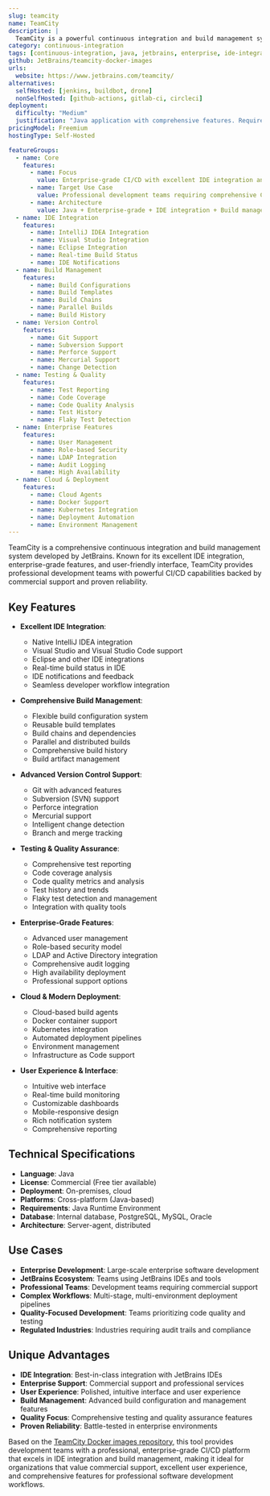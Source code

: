 ```yaml
---
slug: teamcity
name: TeamCity
description: |
  TeamCity is a powerful continuous integration and build management system developed by JetBrains. It provides excellent IDE integration, comprehensive build management, and enterprise-grade features with both free and commercial licensing options.
category: continuous-integration
tags: [continuous-integration, java, jetbrains, enterprise, ide-integration]
github: JetBrains/teamcity-docker-images
urls:
  website: https://www.jetbrains.com/teamcity/
alternatives:
  selfHosted: [jenkins, buildbot, drone]
  nonSelfHosted: [github-actions, gitlab-ci, circleci]
deployment:
  difficulty: "Medium"
  justification: "Java application with comprehensive features. Requires setup and configuration but provides excellent enterprise-grade capabilities and IDE integration."
pricingModel: Freemium
hostingType: Self-Hosted

featureGroups:
  - name: Core
    features:
      - name: Focus
        value: Enterprise-grade CI/CD with excellent IDE integration and build management
      - name: Target Use Case
        value: Professional development teams requiring comprehensive CI/CD with IDE integration
      - name: Architecture
        value: Java + Enterprise-grade + IDE integration + Build management + Commercial support
  - name: IDE Integration
    features:
      - name: IntelliJ IDEA Integration
      - name: Visual Studio Integration
      - name: Eclipse Integration
      - name: Real-time Build Status
      - name: IDE Notifications
  - name: Build Management
    features:
      - name: Build Configurations
      - name: Build Templates
      - name: Build Chains
      - name: Parallel Builds
      - name: Build History
  - name: Version Control
    features:
      - name: Git Support
      - name: Subversion Support
      - name: Perforce Support
      - name: Mercurial Support
      - name: Change Detection
  - name: Testing & Quality
    features:
      - name: Test Reporting
      - name: Code Coverage
      - name: Code Quality Analysis
      - name: Test History
      - name: Flaky Test Detection
  - name: Enterprise Features
    features:
      - name: User Management
      - name: Role-based Security
      - name: LDAP Integration
      - name: Audit Logging
      - name: High Availability
  - name: Cloud & Deployment
    features:
      - name: Cloud Agents
      - name: Docker Support
      - name: Kubernetes Integration
      - name: Deployment Automation
      - name: Environment Management
---
```


TeamCity is a comprehensive continuous integration and build management system developed by JetBrains. Known for its excellent IDE integration, enterprise-grade features, and user-friendly interface, TeamCity provides professional development teams with powerful CI/CD capabilities backed by commercial support and proven reliability.

## Key Features

- **Excellent IDE Integration**:

  - Native IntelliJ IDEA integration
  - Visual Studio and Visual Studio Code support
  - Eclipse and other IDE integrations
  - Real-time build status in IDE
  - IDE notifications and feedback
  - Seamless developer workflow integration

- **Comprehensive Build Management**:

  - Flexible build configuration system
  - Reusable build templates
  - Build chains and dependencies
  - Parallel and distributed builds
  - Comprehensive build history
  - Build artifact management

- **Advanced Version Control Support**:

  - Git with advanced features
  - Subversion (SVN) support
  - Perforce integration
  - Mercurial support
  - Intelligent change detection
  - Branch and merge tracking

- **Testing & Quality Assurance**:

  - Comprehensive test reporting
  - Code coverage analysis
  - Code quality metrics and analysis
  - Test history and trends
  - Flaky test detection and management
  - Integration with quality tools

- **Enterprise-Grade Features**:

  - Advanced user management
  - Role-based security model
  - LDAP and Active Directory integration
  - Comprehensive audit logging
  - High availability deployment
  - Professional support options

- **Cloud & Modern Deployment**:

  - Cloud-based build agents
  - Docker container support
  - Kubernetes integration
  - Automated deployment pipelines
  - Environment management
  - Infrastructure as Code support

- **User Experience & Interface**:
  - Intuitive web interface
  - Real-time build monitoring
  - Customizable dashboards
  - Mobile-responsive design
  - Rich notification system
  - Comprehensive reporting

## Technical Specifications

- **Language**: Java
- **License**: Commercial (Free tier available)
- **Deployment**: On-premises, cloud
- **Platforms**: Cross-platform (Java-based)
- **Requirements**: Java Runtime Environment
- **Database**: Internal database, PostgreSQL, MySQL, Oracle
- **Architecture**: Server-agent, distributed

## Use Cases

- **Enterprise Development**: Large-scale enterprise software development
- **JetBrains Ecosystem**: Teams using JetBrains IDEs and tools
- **Professional Teams**: Development teams requiring commercial support
- **Complex Workflows**: Multi-stage, multi-environment deployment pipelines
- **Quality-Focused Development**: Teams prioritizing code quality and testing
- **Regulated Industries**: Industries requiring audit trails and compliance

## Unique Advantages

- **IDE Integration**: Best-in-class integration with JetBrains IDEs
- **Enterprise Support**: Commercial support and professional services
- **User Experience**: Polished, intuitive interface and user experience
- **Build Management**: Advanced build configuration and management features
- **Quality Focus**: Comprehensive testing and quality assurance features
- **Proven Reliability**: Battle-tested in enterprise environments

Based on the [TeamCity Docker images repository](https://github.com/JetBrains/teamcity-docker-images), this tool provides development teams with a professional, enterprise-grade CI/CD platform that excels in IDE integration and build management, making it ideal for organizations that value commercial support, excellent user experience, and comprehensive features for professional software development workflows.
